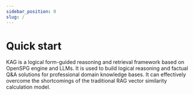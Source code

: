 ```yaml
---
sidebar_position: 0
slug: /
---
```


# Quick start

KAG is a logical form-guided reasoning and retrieval framework based on OpenSPG engine and LLMs. It is used to build logical reasoning and factual Q&A solutions for professional domain knowledge bases. It can effectively overcome the shortcomings of the traditional RAG vector similarity calculation model.